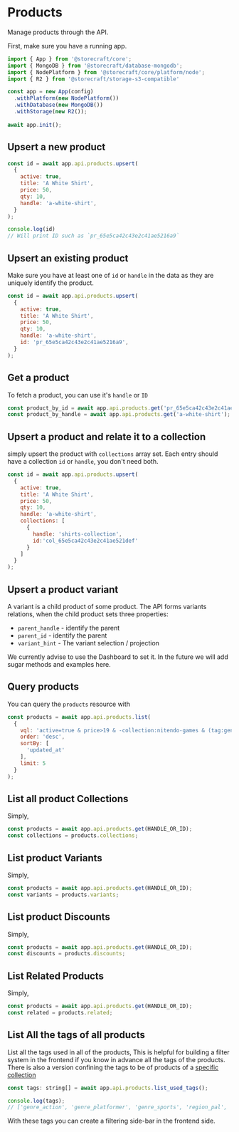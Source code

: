 # Products

Manage products through the API.

First, make sure you have a running app.

```js
import { App } from '@storecraft/core';
import { MongoDB } from '@storecraft/database-mongodb';
import { NodePlatform } from '@storecraft/core/platform/node';
import { R2 } from '@storecraft/storage-s3-compatible'

const app = new App(config)
  .withPlatform(new NodePlatform())
  .withDatabase(new MongoDB())
  .withStorage(new R2());
  
await app.init();
```

## Upsert a new product

```js
const id = await app.api.products.upsert(
  {
    active: true, 
    title: 'A White Shirt',
    price: 50,
    qty: 10,
    handle: 'a-white-shirt',
  }
);

console.log(id)
// Will print ID such as `pr_65e5ca42c43e2c41ae5216a9`
```

## Upsert an existing product

Make sure you have at least one of `id` or `handle` in the data as they
are uniquely identify the product.

```js
const id = await app.api.products.upsert(
  {
    active: true, 
    title: 'A White Shirt',
    price: 50,
    qty: 10,
    handle: 'a-white-shirt', 
    id: 'pr_65e5ca42c43e2c41ae5216a9',
  }
);

```

## Get a product

To fetch a product, you can use it's `handle` or `ID`

```js
const product_by_id = await app.api.products.get('pr_65e5ca42c43e2c41ae5216a9');
const product_by_handle = await app.api.products.get('a-white-shirt');
```

## Upsert a product and relate it to a collection

simply upsert the product with `collections` array set.
Each entry should have a collection `id` or `handle`, you don't
need both.

```js
const id = await app.api.products.upsert(
  {
    active: true, 
    title: 'A White Shirt',
    price: 50,
    qty: 10,
    handle: 'a-white-shirt',
    collections: [
      {
        handle: 'shirts-collection', 
        id:'col_65e5ca42c43e2c41ae521def'
      }
    ]
  }
);

```

## Upsert a product variant

A variant is a child product of some product. The API forms
variants relations, when the child product sets three properties:
- `parent_handle` - identify the parent
- `parent_id` - identify the parent
- `variant_hint` - The variant selection / projection

We currently advise to use the Dashboard to set it.
In the future we will add sugar methods and examples here.


## Query products

You can query the `products` resource with

```js
const products = await app.api.products.list(
  {
    vql: 'active=true & price>19 & -collection:nitendo-games & (tag:genre_action | tag:genre_adventure)',
    order: 'desc',
    sortBy: [
      'updated_at'
    ],
    limit: 5
  }
);

```


## List all product Collections

Simply,

```js
const products = await app.api.products.get(HANDLE_OR_ID);
const collections = products.collections;
```

## List product Variants

Simply,

```js
const products = await app.api.products.get(HANDLE_OR_ID);
const variants = products.variants;
```

## List product Discounts

Simply,

```js
const products = await app.api.products.get(HANDLE_OR_ID);
const discounts = products.discounts;
```

## List Related Products

Simply,

```js
const products = await app.api.products.get(HANDLE_OR_ID);
const related = products.related;
```

## List All the tags of all products


List all the tags used in all of the products, This is helpful for building 
a filter system in the frontend if you know in advance all the tags of the products.
There is also a version confining the tags to be of products of a [specific collection](backend/resources/collections#list-all-the-tags-of-products-in-collection)

```js
const tags: string[] = await app.api.products.list_used_tags();

console.log(tags);
// ['genre_action', 'genre_platformer', 'genre_sports', 'region_pal', 'region_ntsc']

```

With these tags you can create a filtering side-bar in the frontend side.
